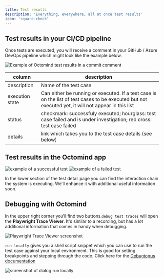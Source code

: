```yaml
---
title: Test results
description: 'Everything, everywhere, all at once test results'
icon: 'square-check'
---
```



## Test results in your CI/CD pipeline

Once tests are executed, you will receive a comment in your GitHub / Azure DevOps pipeline which might look like the example below.

<Frame caption="Example of Octomind test results in a commit comment, screenshot 06/2023">
 <img src="images/Octomind-test-results-commit-comments-GitHub-example.png" alt="Example of Octomind test results in a commit comment"/>
</Frame>

| column | description |
|---|---|
| description | Name of the test case |
| execution state | Can either be running or executed. If a test case is on the list of test cases to be executed but not executed yet, it will not appear in this list |
| status | checkmark: successfuly executed; hourglass: test case failed and is under investigation; red cross: test case failed |
| details | link which takes you to the test case details (see below) |

## Test results in the Octomind app

<Frame caption="Test result page for a successful test case">
 <img src="/images/test-result-success.png" alt="example of a successful test"/>
</Frame>

<Frame caption="Test result page for a failed test case">
 <img src="/images/test-result-failure.png" alt="example of a failed test"/>
</Frame>


In the lower section of the test detail page you can find the interaction chain the system is executing. We'll enhance it with additional useful information soon.

## Debugging with Octomind

In the upper right corner you'll find two buttons.`debug test traces` will open the **Playwright Trace Viewer**. It's similar to a recording, but has a lot additional information that comes in handy when debugging.

<Frame caption="Use Playwright Trace Viewer within Octomind">
 <img src="images/screenshot-Playwright-Trace-Viewer.png" alt="Playwright Trace Viewer screenshot"/>
</Frame>

`run locally` gives you a shell script snippet which you can use to run the test case against your local environment. This is good for setting breakpoints and stepping through the code. Click here for the [Debugtopus documentation](/debugtopus)

<Frame caption="Use Debugtopus to run code locally">
 <img src="images/screenshot-run-locally.png" alt="screenshot of dialog run locally"/>
</Frame>
